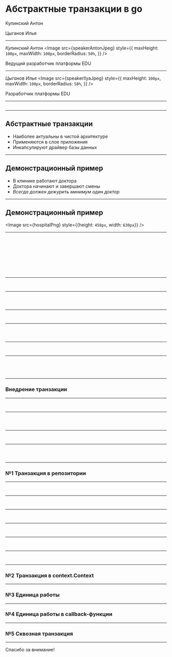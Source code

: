 
<div style={{
  textAlign: `center`,
}}>

# Абстрактные транзакции в go

</div>

Кулинский Антон

Цыганов Илья

---


*Кулинский Антон*
<Image src={speakerAntonJpeg} style={{
  maxHeight: `100px`, 
  maxWidth: `100px`,
  borderRadius: `50%`,
}} />

Ведущий разработчик платформы EDU

---


*Цыганов Илья*
<Image src={speakerIlyaJpeg} style={{
  maxHeight: `100px`,
  maxWidth: `100px`,
  borderRadius: `50%`,
}} />

Разработчик платформы EDU

---

<CodeSurfer theme={vsDark}>

```go file=./src/what_is_tx.go title="Что такое транзакция?"
```

</CodeSurfer>

---

## Абстрактные транзакции

- Наиболее актуальны в чистой архитектуре
- Применяются в слое приложения
- Инкапсулируют драйвер базы данных

---

## Демонстрационный пример

- В клинике работают доктора 
- Доктора начинают и завершают смены
- *Всегда должен дежурить минимум один доктор*

---


## Демонстрационный пример

<Image src={hospitalPng} style={{height: `458px`, width: `630px`}} />

---

<CodeSurfer theme={vsDark}>

```txt file=./src/base/app_structure.txt title="Структура проекта"
```

```txt 16:17 file=./src/base/app_structure.txt title="Структура проекта" subtitle="Модели предметной области"
```

```txt 12:13 file=./src/base/app_structure.txt title="Структура проекта" subtitle="Исполнитель команд"
```

```txt 18:20 file=./src/base/app_structure.txt title="Структура проекта" subtitle="Реализация репозитория"
```

```txt 14:15 file=./src/base/app_structure.txt title="Структура проекта" subtitle="Командный интерфейс"
```

```txt 2:6 file=./src/base/app_structure.txt title="Структура проекта" subtitle="Точки входа"
```

```txt file=./src/base/app_structure.txt title="Структура проекта"
```

```txt 11:20 file=./src/base/app_structure.txt title="Слои сервиса" subtitle="В файловой системе"
```

```txt file=./src/base/clean_architecture.txt title="Слои сервиса" subtitle="Концептуально"
```

</CodeSurfer>

---

<CodeSurfer theme={vsDark}>

```txt file=./src/base/app_structure.txt title="Слой предметной области"
```

```txt 17 file=./src/base/app_structure.txt title="Слой предметной области"
```

</CodeSurfer>

---

<CodeSurfer theme={vsDark}>

```go 1:12 file=./src/base/domain/doctor.go title="Слой предметной области" subtitle="Модели ошибок"
```

```go 13:32 file=./src/base/domain/doctor.go title="Слой предметной области" subtitle="Модель доктора"
```

```go 33:50 file=./src/base/domain/doctor.go title="Слой предметной области" subtitle="Модели коллекций докторов"
```

</CodeSurfer>

---

<CodeSurfer theme={vsDark}>

```txt file=./src/base/app_structure.txt title="Слой приложения"
```

```txt 13 file=./src/base/app_structure.txt title="Слой приложения"
```

</CodeSurfer>

---

<CodeSurfer theme={vsDark}>

```go 1:18 file=./src/base/app/command_executor.go title="Слой приложения" subtitle="Исполнитель команд"
```

```go 19:33 file=./src/base/app/command_executor.go title="Слой приложения" subtitle="Команда 'Начать смену'"
```

```go 34:54 file=./src/base/app/command_executor.go title="Слой приложения" subtitle="Команда 'Закончить смену'"
```

</CodeSurfer>

---

<CodeSurfer theme={vsDark}>

```txt file=./src/base/app_structure.txt title="Инфраструктура: адаптер postgresql"
```

```txt 20 file=./src/base/app_structure.txt title="Инфраструктура: адаптер postgresql"
```

</CodeSurfer>

---

<CodeSurfer theme={vsDark}>

```go 1:21 file=./src/base/pgsql/doctor_repository.go title="Инфраструктура: адаптер postgresql" subtitle="Реализация репозитория"
```

```go 22:37 file=./src/base/pgsql/doctor_repository.go title="Инфраструктура: адаптер postgresql" subtitle="Извлечение модели доктора"
```

```go 38:50 file=./src/base/pgsql/doctor_repository.go title="Инфраструктура: адаптер postgresql" subtitle="Обновление модели доктора"
```

```go 51:77 file=./src/base/pgsql/doctor_repository.go title="Инфраструктура: адаптер postgresql" subtitle="Извлечение дежурных докторов"
```

</CodeSurfer>

---

### Внедрение транзакции

---

<CodeSurfer theme={vsDark}>

```txt file=./src/base/app_structure.txt title="Внедрение транзакции"
```

```txt 13 file=./src/base/app_structure.txt title="Внедрение транзакции"
```

</CodeSurfer>

---

<CodeSurfer theme={vsDark}>

```go 34:54 file=./src/base/app/command_executor.go title="Внедрение транзакции" subtitle="Потерянное обновление"
```

```go 35:38 file=./src/base/app/command_executor.go title="Внедрение транзакции" subtitle="Два конкурентных запроса считали, что 1 доктор дежурит"
```

```go 49:51 file=./src/base/app/command_executor.go title="Внедрение транзакции" subtitle="Два конкурентных запроса завершили смены двух докторов"
```

</CodeSurfer>

---

<CodeSurfer theme={vsDark}>

```txt file=./src/base/app_structure.txt title="Внедрение транзакции"
```

```txt 20 file=./src/base/app_structure.txt title="Внедрение транзакции"
```

</CodeSurfer>

---

<CodeSurfer theme={vsDark}>

```go 51:77 file=./src/base/pgsql/doctor_repository.go title="Внедрение транзакции" subtitle="Извлечение дежурных докторов"
```

```go 56 file=./src/base/pgsql/doctor_repository.go title="Внедрение транзакции" subtitle="Извлечение дежурных докторов"
```

```go 56 file=./src/for_update/doctor_repository.go title="Внедрение транзакции" subtitle="Извлечение дежурных докторов: блокировка строк"
```

</CodeSurfer>

---

### №1 Транзакция в репозитории

---

<CodeSurfer theme={vsDark}>

```txt file=./src/tx_in_repo/app_structure.txt title="Транзакция в репозитории"
```

```txt 17 file=./src/tx_in_repo/app_structure.txt title="Транзакция в репозитории"
```

</CodeSurfer>

---

<CodeSurfer theme={vsDark}>

```go 48 file=./src/base/domain/doctor.go title="Транзакция в репозитории" subtitle="Скрываем транзакцию в репозитории"
```

```go 48 file=./src/tx_in_repo/domain/doctor.go title="Транзакция в репозитории" subtitle="Скрываем транзакцию в репозитории"
```

</CodeSurfer>

---

<CodeSurfer theme={vsDark}>

```txt file=./src/tx_in_repo/app_structure.txt title="Транзакция в репозитории"
```

```txt 13 file=./src/tx_in_repo/app_structure.txt title="Транзакция в репозитории"
```

</CodeSurfer>

---

<CodeSurfer theme={vsDark}>

```go 34:54 file=./src/base/app/command_executor.go title="Транзакция в репозитории" subtitle="Убираем команду 'Закончить смену' в репозиторий"
```

```go 34:36 file=./src/tx_in_repo/app/command_executor.go title="Транзакция в репозитории" subtitle="Убираем команду 'Закончить смену' в репозиторий"
```

</CodeSurfer>

---

<CodeSurfer theme={vsDark}>

```txt file=./src/tx_in_repo/app_structure.txt title="Транзакция в репозитории"
```

```txt 20 file=./src/tx_in_repo/app_structure.txt title="Транзакция в репозитории"
```

</CodeSurfer>

---

<CodeSurfer theme={vsDark}>

```go 94:110 file=./src/tx_in_repo/pgsql/doctor_repository.go title="Транзакция в репозитории" subtitle="Открытие/завершение"
```

```go 112:131 file=./src/tx_in_repo/pgsql/doctor_repository.go title="Транзакция в репозитории" subtitle="Команда 'Завершить смену'"
```

</CodeSurfer>

---

### №2 Транзакция в context.Context

---

### №3 Единица работы

---

### №4 Единица работы в callback-функции

---

### №5 Сквозная транзакция

---
Спасибо за внимание!
